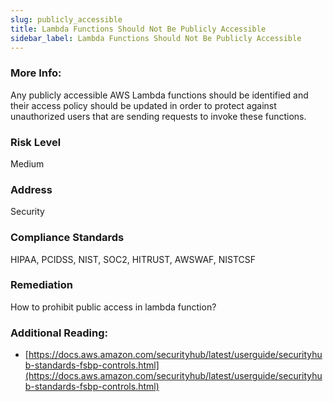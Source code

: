 ```yaml
---
slug: publicly_accessible
title: Lambda Functions Should Not Be Publicly Accessible
sidebar_label: Lambda Functions Should Not Be Publicly Accessible
---
```


### More Info:

Any publicly accessible AWS Lambda functions should be identified and their access policy should be updated in order to protect against unauthorized users that are sending requests to invoke these functions.

### Risk Level

Medium

### Address

Security

### Compliance Standards

HIPAA, PCIDSS, NIST, SOC2, HITRUST, AWSWAF, NISTCSF

### Remediation

How to prohibit public access in lambda function?

### Additional Reading:

- [https://docs.aws.amazon.com/securityhub/latest/userguide/securityhub-standards-fsbp-controls.html](https://docs.aws.amazon.com/securityhub/latest/userguide/securityhub-standards-fsbp-controls.html) 


